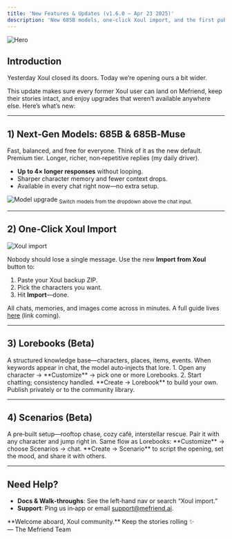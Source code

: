 ```yaml
---
title: 'New Features & Updates (v1.6.0 – Apr 23 2025)'
description: 'New 685B models, one‑click Xoul import, and the first public betas of Lorebooks & Scenarios.'
---
```


<img
  className="block"
  src="/images/changelog/2025_04_23/thumbnail.png"
  alt="Hero"
/>

## Introduction

Yesterday Xoul closed its doors. Today we’re opening ours a bit wider.

This update makes sure every former Xoul user can land on Mefriend, keep their stories intact, and enjoy upgrades that weren’t available anywhere else. Here’s what’s new:

---

## 1) Next‑Gen Models: **685B** & **685B‑Muse**

<CardGroup>
  <Card title="685B" icon="bolt">
    Fast, balanced, and free for everyone. Think of it as the new default.
  </Card>
  <Card title="685B‑Muse" icon="sparkles">
    Premium tier. Longer, richer, non‑repetitive replies (my daily driver).
  </Card>
</CardGroup>

- **Up to 4× longer responses** without looping.  
- Sharper character memory and fewer context drops.  
- Available in every chat right now—no extra setup.

![Model upgrade](/images/changelog/2025_04_23/models.png)
<sub>Switch models from the dropdown above the chat input.</sub>

---

## 2) One‑Click **Xoul Import**

<img
  className="block"
  src="/images/changelog/2025_04_23/xoul_import.png"
  alt="Xoul import"
/>

Nobody should lose a single message. Use the new **Import from Xoul** button to:

1. Paste your Xoul backup ZIP.  
2. Pick the characters you want.  
3. Hit **Import**—done.

All chats, memories, and images come across in minutes. A full guide lives [here](#) (link coming).

---

## 3) **Lorebooks** (Beta)

<AccordionGroup>
  <Accordion icon="book-open" title="What’s a Lorebook?">
    A structured knowledge base—characters, places, items, events.  
    When keywords appear in chat, the model auto‑injects that lore.
  </Accordion>
  <Accordion icon="wand-magic-sparkles" title="How to Use">
    1. Open any character → **Customize** → pick one or more Lorebooks.  
    2. Start chatting; consistency handled.
  </Accordion>
  <Accordion icon="plus" title="Create & Share">
    **Create → Lorebook** to build your own. Publish privately or to the community library.
  </Accordion>
</AccordionGroup>

---

## 4) **Scenarios** (Beta)

<AccordionGroup>
  <Accordion icon="film" title="What’s a Scenario?">
    A pre‑built setup—rooftop chase, cozy café, interstellar rescue.  
    Pair it with any character and jump right in.
  </Accordion>
  <Accordion icon="play-circle" title="How to Start">
    Same flow as Lorebooks: **Customize** → choose Scenarios → chat.
  </Accordion>
  <Accordion icon="pen" title="Build Your Own">
    **Create → Scenario** to script the opening, set the mood, and share it with others.
  </Accordion>
</AccordionGroup>

---

## Need Help?

- **Docs & Walk‑throughs**: See the left‑hand nav or search “Xoul import.”  
- **Support**: Ping us in‑app or email [support@mefriend.ai](mailto:support@mefriend.ai).

<Note>
  **Welcome aboard, Xoul community.**  
  Keep the stories rolling ✨  
  — The Mefriend Team
</Note>
